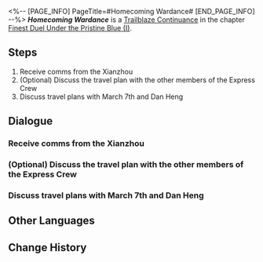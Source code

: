 <%-- [PAGE_INFO]
PageTitle=#Homecoming Wardance#
[END_PAGE_INFO] --%>
{{Stub|Dialogue.}}
{{Mission Infobox
|id            = 2022001
|title         = 
|image         = <!--Mission Homecoming Wardance.png-->
|type          = Trailblaze Continuance
|event_name    = 
|chapter       = Finest Duel Under the Pristine Blue (I)
|requirements  = [[Trailblaze Mission]] ''[[Obsequies Performed, A Long Road Ahead]]'' completed
|summary       = Before embarking on the next stop of their journey, the Express received a comms from the Xianzhou Luofu &mdash; Jing Yuan extended an invite to all wanderers to join the Wardance.
|characters    = Trailblazer
|startLocation = [[Astral Express]] - [[Parlor Car]]
|world         = Astral Express
|area          = Parlor Car
|prev          = 
|next          = Emissary Mystique
|rewards       = Trailblaze EXP*400; Stellar Jade*50; Traveler's Guide*4; Refined Aether*5; Credit*30,000
}}
'''''Homecoming Wardance''''' is a [[Trailblaze Continuance]] in the chapter [[Finest Duel Under the Pristine Blue (I)]].

==Steps==
# Receive comms from the Xianzhou
# (Optional) Discuss the travel plan with the other members of the Express Crew
# Discuss travel plans with March 7th and Dan Heng

<!--
==Gameplay Notes==

--><!--
==Trial Character==

-->
==Dialogue==
{{Stub Dialogue}}
===Receive comms from the Xianzhou===
{{Mission Description|type=continuance|location=Parlor Car|Before embarking on the next stop of their journey, the Express received a comms from the Xianzhou Luofu &mdash; Jing Yuan extended an invite to all wanderers to join the Wardance.}}
{{Dialogue Start}}
:{{tx}}
{{Dialogue End}}

===(Optional) Discuss the travel plan with the other members of the Express Crew===
{{Dialogue Start}}
:{{tx}}
{{Dialogue End}}

===Discuss travel plans with March 7th and Dan Heng===
{{Dialogue Start}}
:{{tx}}
{{Dialogue End}}

==Other Languages==
{{Other Languages
|en   = Homecoming Wardance
|zhs  = 故客重游，演武天舟
|zht  = 故客重遊，演武天舟
|ja   = 再訪、天舟演武
|ko   = 다시 찾아온 옛 손님, 천주 위 연무
|es   = Viejos invitados y naves marciales
|fr   = Retour de la Danse martiale
|ru   = Старые дороги, новые навыки
|th   = เยือนการดวลยุทธ์เรือสวรรค์
|vi   = Khách Cũ Ghé Thăm, Thiên Châu Diễn Võ
|de   = Alte Gäste zur Flotte der Kampfkunst
|id   = Tamu Lama Menghadiri Duel Bela Diri Luofu
|pt   = Dança da Guerra de Retorno
}}

==Change History==
{{Change History|2.4}}
